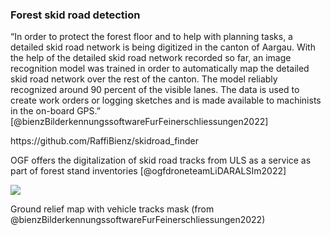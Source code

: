 
### Forest skid road detection

"In order to protect the forest floor and to help with planning tasks, a detailed skid road network is being digitized in the canton of Aargau. With the help of the detailed skid road network recorded so far, an image recognition model was trained in order to automatically map the detailed skid road network over the rest of the canton. The model reliably recognized around 90 percent of the visible lanes. The data is used to create work orders or logging sketches and is made available to machinists in the on-board GPS." [@bienzBilderkennungssoftwareFurFeinerschliessungen2022]

https://github.com/RaffiBienz/skidroad_finder

OGF offers the digitalization of skid road tracks from ULS as a service as part of forest stand inventories [@ogfdroneteamLiDARALSIm2022]

::: {#fig-skid-road-detection}
![](https://www.waldwissen.net/assets/_processed_/0/2/csm_wsl_rueckegassen_Fahrspurenmaske_4ddf84d764.webp)

Ground relief map with vehicle tracks mask (from @bienzBilderkennungssoftwareFurFeinerschliessungen2022)
:::